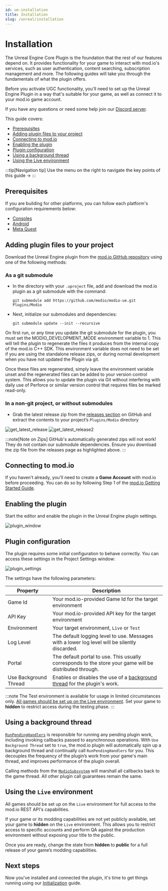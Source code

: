 ```yaml
---
id: ue-installation
title: Installation
slug: /unreal/installation
---
```


# Installation

The Unreal Engine Core Plugin is the foundation that the rest of our features depend on. It provides functionality for your game to interact with mod.io's services, such as user authentication, content searching, subscription management and more. The following guides will take you through the fundamentals of what the plugin offers.

Before you activate UGC functionality, you'll need to set up the Unreal Engine Plugin in a way that's suitable for your game, as well as connect it to your mod.io game account. 

If you have any questions or need some help join our [Discord server](https://discord.mod.io).

This guide covers: 

* [Prerequisites](#prerequisites)
* [Adding plugin files to your project](#adding-plugin-files-to-your-project)
* [Connecting to mod.io](#connecting-to-modio)
* [Enabling the plugin](#enabling-the-plugin)
* [Plugin configuration](#plugin-configuration)
* [Using a background thread](#using-a-background-thread)
* [Using the Live environment](#using-the-live-environment)

:::tip[Navigation tip]
Use the menu on the right to navigate the key points of this guide &rarr;
:::

## Prerequisites

If you are building for other platforms, you can follow each platform's configuration requirements below:

* [Consoles](/platforms/console-sdks)
* [Android](/unreal/android-configuration)
* [Meta Quest](/unreal/meta-configuration)

## Adding plugin files to your project

Download the Unreal Engine plugin from the [mod.io GitHub repository](https://github.com/modio/modio-ue) using one of the following methods:

### As a git submodule

- In the directory with your `.uproject` file, add and download the mod.io plugin as a git submodule with the command: 

   `git submodule add https://github.com/modio/modio-ue.git Plugins/Modio`

- Next, initialize our submodules and dependencies: 
   
   `git submodule update --init --recursive`


On first run, or any time you update the git submodule for the plugin, you must set the MODIO_DEVELOPMENT_MODE environment variable to 1. This will tell the plugin to regenerate the files it produces from the internal copy of the mod.io C++ SDK. This environment variable does not need to be set if you are using the standalone release zips, or during normal development when you have not updated the Plugin via git. 

Once these files are regenerated, simply leave the environment variable unset and the regenerated files can be added to your version control system. This allows you to update the plugin via Git without interfering with daily use of Perforce or similar version control that requires files be marked read-only.

### In a non-git project, or without submodules

- Grab the latest release zip from the [releases section](https://github.com/modio/modio-ue/releases) on GitHub and extract the contents to your project’s `Plugins/Modio` directory

![get_latest_release](img/get_latest_release.png) ![get_latest_release2](img/get_latest_release2.png)

:::note[Note on Zips]
GitHub's automatically generated zips will not work! They do not contain our submodule dependencies. Ensure you download the zip file from the releases page as highlighted above.
:::

## Connecting to mod.io

If you haven't already, you'll need to create a **Game Account** with mod.io before proceeding. You can do so by following Step 1 of the [mod.io Getting Started Guide](/getting-started).

## Enabling the plugin

Start the editor and enable the plugin in the Unreal Engine plugin settings.

![plugin_window](img/plugin_window.png)

## Plugin configuration

The plugin requires some initial configuration to behave correctly. You can access these settings in the Project Settings window:

![plugin_settings](img/plugin_settings.png)

The settings have the following parameters:

| Property | Description |
| --- | --- |
| Game Id | Your mod.io-provided Game Id for the target environment |
| API Key | Your mod.io-provided API key for the target environment |
| Environment | Your target environment, `Live` or `Test` |
| Log Level | The default logging level to use. Messages with a lower log level will be silently discarded. |
| Portal | The default portal to use. This usually corresponds to the store your game will be distributed through. |
| Use Background Thread | Enables or disables the use of a [background thread](#using-a-background-thread) for the plugin's work. |

:::note
The Test environment is available for usage in limited circumstances only. [All games should be set up on the Live environment](/unreal/installation#using-the-live-environment). Set your game to **hidden** to restrict access during the testing phase.
:::

## Using a background thread

[`RunPendingHandlers`](/unreal/refdocs#run-pending-handlers) is responsible for running any pending plugin work, including invoking callbacks passed to asynchronous operations.  With `Use Background Thread`  set to `true`, the mod.io plugin will automatically spin up a background thread and continually call `RunPendingHandlers` for you. This decouples the frequency of the plugin’s work from your game's main thread, and improves performance of the plugin overall.

Calling methods from the [`ModioSubsystem`](/unreal/refdocs#modiosubsystem) will marshall all callbacks back to the game thread.  All other plugin call guarantees remain the same.

## Using the `Live` environment

All games should be set up on the `Live` environment for full access to the mod.io REST API's capabilities. 

If your game or its modding capabilities are not yet publicly available, set your game to **hidden** on the `Live` environment.  This allows you to restrict access to specific accounts and perform QA against the production environment without exposing your title to the public. 

Once you are ready, change the state from **hidden** to **public** for a full release of your game’s modding capabilities.

## Next steps

Now you've installed and connected the plugin, it's time to get things running using our [Initialization](/unreal/initialization) guide. 
